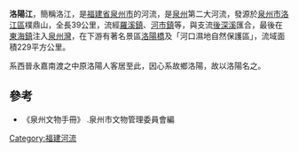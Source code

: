 {{no footnotes|time=2016-07-15T04:05:54+00:00}}
{{refimprove|time=2016-07-15T04:05:54+00:00}}
'''洛陽江'''，簡稱洛江，是[[福建省|福建省]][[泉州市|泉州市]]的河流，是[[泉州|泉州]]第二大河流，發源於[[泉州市|泉州市]][[洛江區|洛江區]]樸鼎山，全長39公里，流經[[羅溪鎮|羅溪鎮]]、[[河市鎮|河市鎮]]等，與支流[[後深溪|後深溪]]匯合，最後在[[東海鎮|東海鎮]]注入[[泉州灣|泉州灣]]，在下游有著名景區[[洛陽橋|洛陽橋]]及「河口濕地自然保護區」，流域面積229平方公里。

系西晉永嘉南渡之中原洛陽人客居至此，因心系故鄉洛陽，故以洛陽名之。

==參考==
*《泉州文物手冊》 .泉州市文物管理委員會編

[[Category:福建河流|Category:福建河流]]